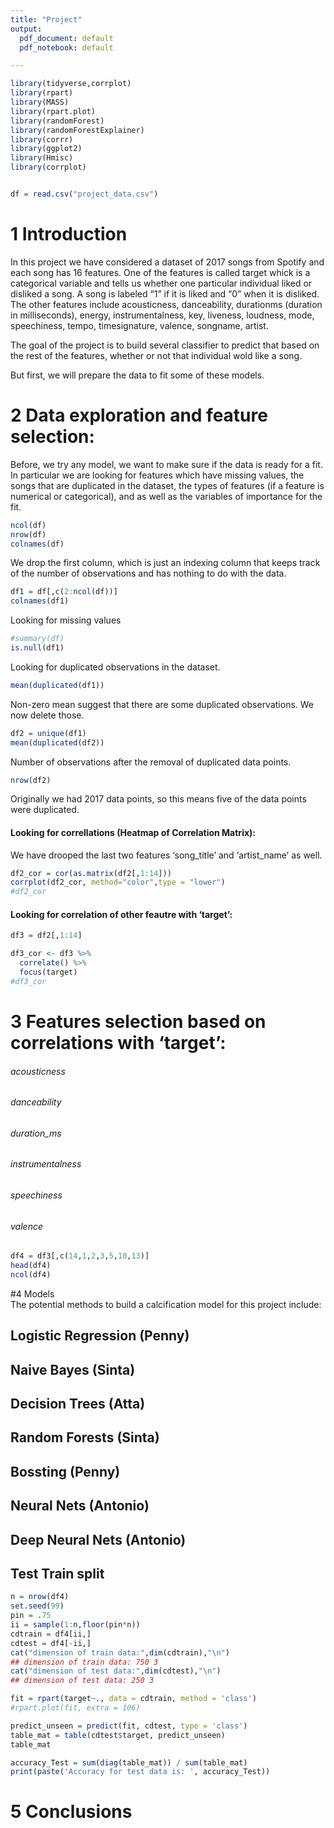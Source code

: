 ---
title: "Project"
output:
  pdf_document: default
  pdf_notebook: default

---



```{r}
library(tidyverse,corrplot)
library(rpart)
library(MASS)
library(rpart.plot)
library(randomForest)
library(randomForestExplainer)
library(corrr)
library(ggplot2)
library(Hmisc)
library(corrplot)


df = read.csv("project_data.csv")
```
# 1 Introduction


In this project we have considered a dataset of 2017 songs from Spotify and each song has 16 features. One of the features is called target whick is a categorical variable and tells us whether one particular individual liked or disliked a song. A song is labeled "1" if it is liked and "0" when it is disliked. The other features include  acousticness, danceability, durationms (duration in milliseconds), energy, instrumentalness, key, liveness, loudness, mode, speechiness, tempo, timesignature, valence, songname, artist.

The goal of the project is to build several classifier to predict that based on the rest of the features, whether or not that individual wold like a song. 

But first, we will prepare the data to fit some of these models.

# 2 Data exploration and feature selection:

Before, we try any model, we want to make sure if the data is ready for a fit. In particular we are looking for features which have missing values, the songs that are duplicated in the dataset, the types of features (if a feature is numerical or categorical),  and as well as the variables of importance for the fit. 

```{r}

ncol(df)
nrow(df)
colnames(df)
```
We drop the first column, which is just an indexing column that keeps track of the number of observations and has nothing to do with the data. 

```{r}
df1 = df[,c(2:ncol(df))]
colnames(df1)


```

Looking for missing values
```{r}
#summary(df)
is.null(df1)
```

Looking for duplicated observations in the dataset. 


```{r}
mean(duplicated(df1))
```
Non-zero mean suggest that there are some duplicated observations. We now delete those.
```{r}
df2 = unique(df1)
mean(duplicated(df2))
```
Number of observations after the removal of duplicated data points. 

```{r}
nrow(df2)

```
Originally we had 2017 data points, so this means five of the data points were duplicated. 

#### Looking for correllations (Heatmap of Correlation Matrix): 

We have drooped the last two features 'song_title' and 'artist_name' as well. 

```{r}
df2_cor = cor(as.matrix(df2[,1:14]))
corrplot(df2_cor, method="color",type = "lower")
#df2_cor
```


#### Looking for correlation of other feautre with 'target':
```{r}

df3 = df2[,1:14]

df3_cor <- df3 %>% 
  correlate() %>% 
  focus(target)
#df3_cor
```

# 3 Features selection based on correlations with 'target':
###### acousticness
###### danceability				
###### duration_ms				
###### instrumentalness				
###### speechiness	
###### valence


```{r}
df4 = df3[,c(14,1,2,3,5,10,13)]
head(df4)
ncol(df4)

```

#4 Models  
The potential methods to build a calcification model for this project include:

## Logistic Regression (Penny)
## Naive Bayes (Sinta)
## Decision Trees (Atta)
## Random Forests (Sinta)
## Bossting (Penny)
## Neural Nets (Antonio)
## Deep Neural Nets (Antonio)

## Test Train split
```{r}
n = nrow(df4)
set.seed(99)
pin = .75
ii = sample(1:n,floor(pin*n))
cdtrain = df4[ii,]
cdtest = df4[-ii,]
cat("dimension of train data:",dim(cdtrain),"\n")
## dimension of train data: 750 3
cat("dimension of test data:",dim(cdtest),"\n")
## dimension of test data: 250 3

```

```{r}
fit = rpart(target~., data = cdtrain, method = 'class')
#rpart.plot(fit, extra = 106)

```

```{r}
predict_unseen = predict(fit, cdtest, type = 'class')
table_mat = table(cdtest$target, predict_unseen)
table_mat
```

```{r}
accuracy_Test = sum(diag(table_mat)) / sum(table_mat)
print(paste('Accuracy for test data is: ', accuracy_Test))
```
# 5 Conclusions


